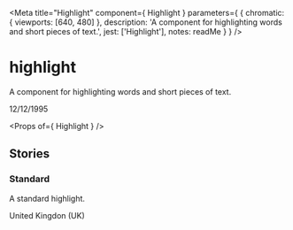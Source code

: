 
<Meta
  title="Highlight"
  component={ Highlight }
  parameters={ {
    chromatic: { viewports: [640, 480] },
    description: 'A component for highlighting words and short pieces of text.',
    jest: ['Highlight'],
    notes: readMe
  } }
/>

# highlight

A component for highlighting words and short pieces of text.

<Preview withToolbar>
  <Story name="Highlight Date">
    <highlight>
      12/12/1995
    </highlight>
  </Story>
</Preview>

<Props of={ Highlight } />

## Stories
### Standard

A standard highlight.

<Preview>
  <Story name="Highlight Important Information">
    <highlight>
      United Kingdon (UK)
    </highlight>
  </Story>
</Preview>
